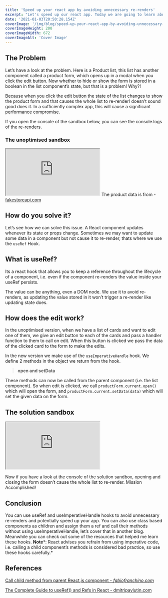 ```yaml
---
title: 'Speed up your react app by avoiding unnecessary re-renders'
excerpt: "Let's speed up our react app. Today we are going to learn about a couple of hooks that allow us to speed up our app by skipping the unnecessary re-renders. We will learn why these are better for your app's performance than useState in certain conditions"
date: '2021-01-03T20:50:28.154Z'
coverImage: '/img/blog/speed-up-your-react-app-by-avoiding-unnecessary-re-renders/coverImage.jpg'
coverImageHeight: 200
coverImageWidth: 672
coverImageAlt: 'Cover Image'
---
```


## The Problem

Let’s have a look at the problem. Here is a Product list, this list has another component called a product form, which opens up in a modal when you click the edit button.
Now whether to hide or show the form is stored in a boolean in the list component’s state, but that is a problem! Why?!

Because when you click the edit button the state of the list changes to show the product form and that causes the whole list to re-render! doesn’t sound good does it.
In a sufficiently complex app, this will cause a significant performance compromise.

If you open the console of the sandbox below, you can see the console.logs of the re-renders.

### The unoptimised sandbox
   <iframe src="https://codesandbox.io/embed/unoptimised-react-component-ue1yz?fontsize=14&hidenavigation=1&theme=dark"
     style={{width:"100%", height:"500px", border:"0", borderRadius: "4px", overflow:"hidden",}}
     title="Unoptimised react component"
     allow="accelerometer; ambient-light-sensor; camera; encrypted-media; geolocation; gyroscope; hid; microphone; midi; payment; usb; vr; xr-spatial-tracking"
     sandbox="allow-forms allow-modals allow-popups allow-presentation allow-same-origin allow-scripts"
   ></iframe>
The product data is from - <a href="https://fakestoreapi.com/" target="_blank">fakestoreapi.com</a>

## How do you solve it?

Let’s see how we can solve this issue.
A React component updates whenever its state or props change. Sometimes we may want to update some data in a component but not cause it to re-render, thats where we use the `useRef` Hook.

## What is useRef?

Its a react hook that allows you to keep a reference throughout the lifecycle of a component, i.e. even if the component re-renders the value inside your useRef persists.

The value can be anything, even a DOM node.
We use it to avoid re-renders, as updating the value stored in it won’t trigger a re-render like updating state does.

## How does the edit work?

In the unoptimised version, when we have a list of cards and want to edit one of them, we give an edit button to each of the cards and pass a handler function to them to call on edit.
When this button is clicked we pass the data of the clicked card to the form to make the edits.

In the new version we make use of the `useImperativeHandle` hook. We define 2 methods in the object we return from the hook.

> **open and setData**
> 

These methods can now be called from the parent component (i.e. the list component).
So when edit is clicked, we call `productForm.current.open()` which will open the form, and `productForm.current.setData(data)` which will set the given data on the form.

## The solution sandbox
   <iframe src="https://codesandbox.io/embed/optimised-react-component-4fe3e?fontsize=14&hidenavigation=1&theme=dark"
     style={{width:"100%", height:"500px", border:"0", borderRadius: "4px", overflow:"hidden",}}
     title="Optimised react component"
     allow="accelerometer; ambient-light-sensor; camera; encrypted-media; geolocation; gyroscope; hid; microphone; midi; payment; usb; vr; xr-spatial-tracking"
     sandbox="allow-forms allow-modals allow-popups allow-presentation allow-same-origin allow-scripts"
   ></iframe>

Now if you have a look at the console of the solution sandbox, opening and closing the form doesn’t cause the whole list to re-render. Mission Accomplished!

## Conclusion

You can use useRef and useImperativeHandle hooks to avoid unnecessary re-renders and potentially speed up your app.
You can also use class based components as children and assign them a ref and call their methods without using useImperativeHandle, let’s cover that in another blog.
Meanwhile you can check out some of the resources that helped me learn these hooks.
**Note***: React advises you refrain from using imperative code, i.e. calling a child component’s methods is considered bad practice, so use these hooks carefully.*

## References

[Call child method from parent React.js component - *fabiofranchino.com*](https://www.fabiofranchino.com/blog/call-child-method-from-parent-rect-component/)

[The Complete Guide to useRef() and Refs in React - dmitripavlutin.com](https://dmitripavlutin.com/react-useref-guide/)